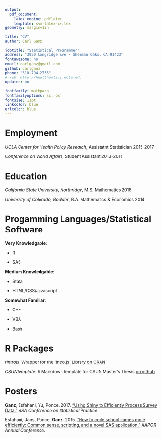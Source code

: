 ```yaml
---
output: 
  pdf_document:
    latex_engine: pdflatex
    template: svm-latex-cv.tex
geometry: margin=1in

title: "CV"
author: Carl Ganz

jobtitle: "Statistical Programmer"
address: "3950 Longridge Ave · Sherman Oaks, CA 91423"
fontawesome: no
email: carlganz@gmail.com
github: carlganz
phone: "310-794-2735"
# web: http://healthpolicy.ucla.edu
updated: no

fontfamily: mathpazo
fontfamilyoptions: sc, osf
fontsize: 11pt
linkcolor: blue
urlcolor: blue
---
```


# Employment

*UCLA Center for Health Policy Research*, Assistatnt Statistician \hfill 2015-2017

*Conference on World Affairs*, Student Assistant \hfill 2013-2014

# Education

*California State University, Northridge*, M.S. Mathematics \hfill 2018

*University of Colorado, Boulder*, B.A. Mathematics & Economics \hfill 2014

# Progamming Languages/Statistical Software

**Very Knowledgable**:

* R

* SAS

**Medium Knowledgable**:

* Stata

* HTML/CSS/Javascript

**Somewhat Familiar**:

* C++

* VBA

* Bash

# R Packages

*rintrojs*: Wrapper for the 'Intro.js' Library [on CRAN](https://cran.r-project.org/package=rintrojs)

*CSUNtemplate*: R Markdown template for CSUN Master's Thesis [on github](https://github.com/carlganz/CSUNtemplate)

# Posters

**Ganz**, Esfahani, Yu, Ponce. 2017. ["Using Shiny to Efficiently Process Survey Data."](https://github.com/carlganz/CSP2017) *ASA Conference on Statistical Practice*.

Esfahani, Jans, Ponce, **Ganz**. 2015. ["How to code school names more efficiently: Common sense, scripting, and a novel SAS application."](https://www.researchgate.net/publication/280742943_How_to_code_school_names_more_efficiently_Common_sense_scripting_and_a_novel_SAS_application) *AAPOR Annual Conference*.